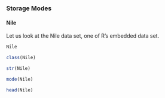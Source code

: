 
### Storage Modes

#### Nile 

Let us look at the Nile data set, one of R’s embedded data set.

```r
Nile
```

```r
class(Nile)
```

```r
str(Nile)
```

```r
mode(Nile)
```

```r
head(Nile)
```
